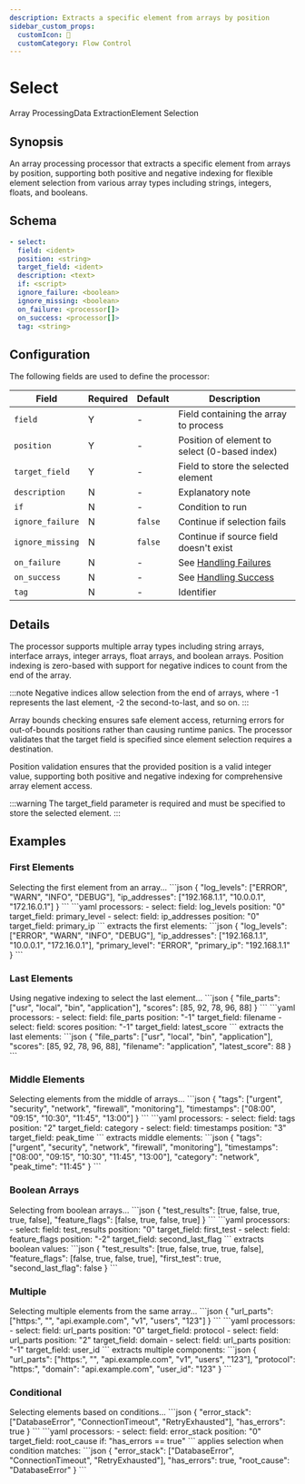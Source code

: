 ```yaml
---
description: Extracts a specific element from arrays by position
sidebar_custom_props: 
  customIcon: 🎯
  customCategory: Flow Control
---
```


# Select

<span className="theme-doc-version-badge badge badge--primary">Array Processing</span><span className="theme-doc-version-badge badge badge--secondary">Data Extraction</span><span className="theme-doc-version-badge badge badge--secondary">Element Selection</span>

## Synopsis

An array processing processor that extracts a specific element from arrays by position, supporting both positive and negative indexing for flexible element selection from various array types including strings, integers, floats, and booleans.

## Schema

```yaml {2-4}
- select:
  field: <ident>
  position: <string>
  target_field: <ident>
  description: <text>
  if: <script>
  ignore_failure: <boolean>
  ignore_missing: <boolean>
  on_failure: <processor[]>
  on_success: <processor[]>
  tag: <string>
```

## Configuration

The following fields are used to define the processor:

|Field|Required|Default|Description|
|---|---|---|---|
|`field`|Y|-|Field containing the array to process|
|`position`|Y|-|Position of element to select (0-based index)|
|`target_field`|Y|-|Field to store the selected element|
|`description`|N|-|Explanatory note|
|`if`|N|-|Condition to run|
|`ignore_failure`|N|`false`|Continue if selection fails|
|`ignore_missing`|N|`false`|Continue if source field doesn't exist|
|`on_failure`|N|-|See [Handling Failures](../handling-failures.mdx)|
|`on_success`|N|-|See [Handling Success](../handling-success.mdx)|
|`tag`|N|-|Identifier|

## Details

The processor supports multiple array types including string arrays, interface arrays, integer arrays, float arrays, and boolean arrays. Position indexing is zero-based with support for negative indices to count from the end of the array.

:::note
Negative indices allow selection from the end of arrays, where -1 represents the last element, -2 the second-to-last, and so on.
:::

Array bounds checking ensures safe element access, returning errors for out-of-bounds positions rather than causing runtime panics. The processor validates that the target field is specified since element selection requires a destination.

Position validation ensures that the provided position is a valid integer value, supporting both positive and negative indexing for comprehensive array element access.

:::warning
The target_field parameter is required and must be specified to store the selected element.
:::

## Examples

### First Elements

<ExampleGrid>
  <CommentCol>
    Selecting the first element from an array...
  </CommentCol>
  <CodeCol>
    ```json
    {
      "log_levels": ["ERROR", "WARN", "INFO", "DEBUG"],
      "ip_addresses": ["192.168.1.1", "10.0.0.1", "172.16.0.1"]
    }
    ```
    ```yaml
    processors:
      - select:
        field: log_levels
        position: "0"
        target_field: primary_level
      - select:
        field: ip_addresses
        position: "0"
        target_field: primary_ip
    ```
  </CodeCol>
  <CommentCol>
    extracts the first elements:
  </CommentCol>
  <CodeCol>
    ```json
    {
      "log_levels": ["ERROR", "WARN", "INFO", "DEBUG"],
      "ip_addresses": ["192.168.1.1", "10.0.0.1", "172.16.0.1"],
      "primary_level": "ERROR",
      "primary_ip": "192.168.1.1"
    }
    ```
  </CodeCol>
</ExampleGrid>

### Last Elements

<ExampleGrid>
  <CommentCol>
    Using negative indexing to select the last element...
  </CommentCol>
  <CodeCol>
    ```json
    {
      "file_parts": ["usr", "local", "bin", "application"],
      "scores": [85, 92, 78, 96, 88]
    }
    ```
    ```yaml
    processors:
      - select:
        field: file_parts
        position: "-1"
        target_field: filename
      - select:
        field: scores
        position: "-1"
        target_field: latest_score
    ```
  </CodeCol>
  <CommentCol>
    extracts the last elements:
  </CommentCol>
  <CodeCol>
    ```json
    {
      "file_parts": ["usr", "local", "bin", "application"],
      "scores": [85, 92, 78, 96, 88],
      "filename": "application",
      "latest_score": 88
    }
    ```
  </CodeCol>
</ExampleGrid>

### Middle Elements

<ExampleGrid>
  <CommentCol>
    Selecting elements from the middle of arrays...
  </CommentCol>
  <CodeCol>
    ```json
    {
      "tags": ["urgent", "security", "network", "firewall", "monitoring"],
      "timestamps": ["08:00", "09:15", "10:30", "11:45", "13:00"]
    }
    ```
    ```yaml
    processors:
      - select:
        field: tags
        position: "2"
        target_field: category
      - select:
        field: timestamps
        position: "3"
        target_field: peak_time
    ```
  </CodeCol>
  <CommentCol>
    extracts middle elements:
  </CommentCol>
  <CodeCol>
    ```json
    {
      "tags": ["urgent", "security", "network", "firewall", "monitoring"],
      "timestamps": ["08:00", "09:15", "10:30", "11:45", "13:00"],
      "category": "network",
      "peak_time": "11:45"
    }
    ```
  </CodeCol>
</ExampleGrid>

### Boolean Arrays

<ExampleGrid>
  <CommentCol>
    Selecting from boolean arrays...
  </CommentCol>
  <CodeCol>
    ```json
    {
      "test_results": [true, false, true, true, false],
      "feature_flags": [false, true, false, true]
    }
    ```
    ```yaml
    processors:
      - select:
        field: test_results
        position: "0"
        target_field: first_test
      - select:
        field: feature_flags
        position: "-2"
        target_field: second_last_flag
    ```
  </CodeCol>
  <CommentCol>
    extracts boolean values:
  </CommentCol>
  <CodeCol>
    ```json
    {
      "test_results": [true, false, true, true, false],
      "feature_flags": [false, true, false, true],
      "first_test": true,
      "second_last_flag": false
    }
    ```
  </CodeCol>
</ExampleGrid>

### Multiple

<ExampleGrid>
  <CommentCol>
    Selecting multiple elements from the same array...
  </CommentCol>
  <CodeCol>
    ```json
    {
      "url_parts": ["https:", "", "api.example.com", "v1", "users", "123"]
    }
    ```
    ```yaml
    processors:
      - select:
        field: url_parts
        position: "0"
        target_field: protocol
      - select:
        field: url_parts
        position: "2"
        target_field: domain
      - select:
        field: url_parts
        position: "-1"
        target_field: user_id
    ```
  </CodeCol>
  <CommentCol>
    extracts multiple components:
  </CommentCol>
  <CodeCol>
    ```json
    {
      "url_parts": ["https:", "", "api.example.com", "v1", "users", "123"],
      "protocol": "https:",
      "domain": "api.example.com",
      "user_id": "123"
    }
    ```
  </CodeCol>
</ExampleGrid>

### Conditional

<ExampleGrid>
  <CommentCol>
    Selecting elements based on conditions...
  </CommentCol>
  <CodeCol>
    ```json
    {
      "error_stack": ["DatabaseError", "ConnectionTimeout", "RetryExhausted"],
      "has_errors": true
    }
    ```
    ```yaml
    processors:
      - select:
        field: error_stack
        position: "0"
        target_field: root_cause
        if: "has_errors == true"
    ```
  </CodeCol>
  <CommentCol>
    applies selection when condition matches:
  </CommentCol>
  <CodeCol>
    ```json
    {
      "error_stack": ["DatabaseError", "ConnectionTimeout", "RetryExhausted"],
      "has_errors": true,
      "root_cause": "DatabaseError"
    }
    ```
  </CodeCol>
</ExampleGrid>
